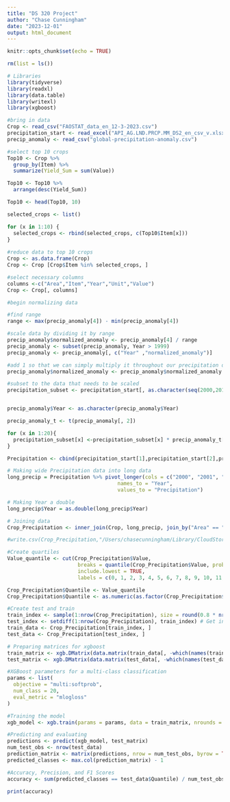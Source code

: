 ```yaml
---
title: "DS 320 Project"
author: "Chase Cunningham"
date: "2023-12-01"
output: html_document
---
```


```r
knitr::opts_chunk$set(echo = TRUE)
```

```r
rm(list = ls())

# Libraries
library(tidyverse)
library(readxl)
library(data.table)
library(writexl)
library(xgboost)
```

```r
#bring in data
Crop <- read_csv("FAOSTAT_data_en_12-3-2023.csv")
precipitation_start <- read_excel("API_AG.LND.PRCP.MM_DS2_en_csv_v.xlsx")
precip_anomaly <- read_csv("global-precipitation-anomaly.csv")
```


```r
#select top 10 crops
Top10 <- Crop %>% 
  group_by(Item) %>%
  summarize(Yield_Sum = sum(Value)) 

Top10 <- Top10 %>%
  arrange(desc(Yield_Sum)) 

Top10 <- head(Top10, 10)

selected_crops <- list()

for (x in 1:10) {
  selected_crops <- rbind(selected_crops, c(Top10$Item[x]))
}
  
#reduce data to top 10 crops
Crop <- as.data.frame(Crop)
Crop <- Crop [Crop$Item %in% selected_crops, ]

#select necessary columns
columns <-c("Area","Item","Year","Unit","Value")
Crop <- Crop[, columns]
```


```r
#begin normalizing data

#find range
range <- max(precip_anomaly[4]) - min(precip_anomaly[4])

#scale data by dividing it by range
precip_anomaly$normalized_anomaly <- precip_anomaly[4] / range
precip_anomaly <- subset(precip_anomaly, Year > 1999)
precip_anomaly <- precip_anomaly[, c("Year" ,"normalized_anomaly")]

#add 1 so that we can simply multiply it throughout our precipitation data
precip_anomaly$normalized_anomaly <- precip_anomaly$normalized_anomaly + 1

#subset to the data that needs to be scaled
precipitation_subset <- precipitation_start[, as.character(seq(2000,2019))]


precip_anomaly$Year <- as.character(precip_anomaly$Year)

precip_anomaly_t <- t(precip_anomaly[, 2])
```


```r
for (x in 1:20){
  precipitation_subset[x] <-precipitation_subset[x] * precip_anomaly_t[x]
}

Precipitation <- cbind(precipitation_start[1],precipitation_start[2],precipitation_start[3],precipitation_start[4],precipitation_subset,precipitation_start[25])
```


```r
# Making wide Precipitation data into long data
long_precip = Precipitation %>% pivot_longer(cols = c("2000", "2001", "2002", "2003", "2004", "2005", "2006", "2007", "2008", "2009", "2010", "2011", "2012", "2013", "2014", "2015", "2016", "2017", "2018", "2019", "2020"),
                                    names_to = "Year",
                                    values_to = "Precipitation")

# Making Year a double
long_precip$Year = as.double(long_precip$Year)
```


```r
# Joining data
Crop_Precipitation <- inner_join(Crop, long_precip, join_by("Area" == "Country Name", "Year" == "Year"))
```


```r
#write.csv(Crop_Precipitation,"/Users/chasecunningham/Library/CloudStorage/OneDriv#e-ThePennsylvaniaStateUniversity/Classes/Fall 23/DS #320/Project/Crop_Precipitation.csv")
```


```r
#Create quartiles
Value_quantile <- cut(Crop_Precipitation$Value, 
                       breaks = quantile(Crop_Precipitation$Value, probs = 0:20/20, na.rm = TRUE), 
                       include.lowest = TRUE, 
                       labels = c(0, 1, 2, 3, 4, 5, 6, 7, 8, 9, 10, 11, 12, 13, 14, 15, 16, 17, 18, 19))

Crop_Precipitation$Quantile <- Value_quantile
Crop_Precipitation$Quantile <- as.numeric(as.factor(Crop_Precipitation$Quantile)) -1

#Create test and train
train_index <- sample(1:nrow(Crop_Precipitation), size = round(0.8 * nrow(Crop_Precipitation)))
test_index <- setdiff(1:nrow(Crop_Precipitation), train_index) # Get indices for test set
train_data <- Crop_Precipitation[train_index, ]
test_data <- Crop_Precipitation[test_index, ]

# Preparing matrices for xgboost
train_matrix <- xgb.DMatrix(data.matrix(train_data[, -which(names(train_data) == "Quantile")]), label = as.numeric(train_data$Quantile))
test_matrix <- xgb.DMatrix(data.matrix(test_data[, -which(names(test_data) == "Quantile")]))

#XGBoost parameters for a multi-class classification
params <- list(
  objective = "multi:softprob",
  num_class = 20,
  eval_metric = "mlogloss"
)

#Training the model
xgb_model <- xgb.train(params = params, data = train_matrix, nrounds = 100)

#Predicting and evaluating
predictions <- predict(xgb_model, test_matrix)
num_test_obs <- nrow(test_data)
prediction_matrix <- matrix(predictions, nrow = num_test_obs, byrow = TRUE)
predicted_classes <- max.col(prediction_matrix) - 1

#Accuracy, Precision, and F1 Scores
accuracy <- sum(predicted_classes == test_data$Quantile) / num_test_obs

print(accuracy)
```

